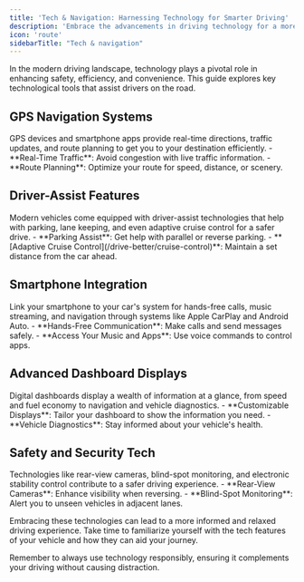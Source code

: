 ```yaml
---
title: 'Tech & Navigation: Harnessing Technology for Smarter Driving'
description: 'Embrace the advancements in driving technology for a more informed and comfortable journey. From GPS navigation to driver-assist systems, learn how to navigate the roads with ease.'
icon: 'route'
sidebarTitle: "Tech & navigation"
---
```

<Snippet file="andrei.mdx" />
In the modern driving landscape, technology plays a pivotal role in enhancing safety, efficiency, and convenience. This guide explores key technological tools that assist drivers on the road.

## GPS Navigation Systems

<Accordion title="Understanding GPS Navigation" icon="satellite">
GPS devices and smartphone apps provide real-time directions, traffic updates, and route planning to get you to your destination efficiently.
- **Real-Time Traffic**: Avoid congestion with live traffic information.
- **Route Planning**: Optimize your route for speed, distance, or scenery.
</Accordion>

## Driver-Assist Features

<Accordion title="Exploring Driver-Assist Systems" icon="car">
Modern vehicles come equipped with driver-assist technologies that help with parking, lane keeping, and even adaptive cruise control for a safer drive.
- **Parking Assist**: Get help with parallel or reverse parking.
- **[Adaptive Cruise Control](/drive-better/cruise-control)**: Maintain a set distance from the car ahead.
</Accordion>

## Smartphone Integration

<Accordion title="Connecting Your Smartphone" icon="mobile">
Link your smartphone to your car's system for hands-free calls, music streaming, and navigation through systems like Apple CarPlay and Android Auto.
- **Hands-Free Communication**: Make calls and send messages safely.
- **Access Your Music and Apps**: Use voice commands to control apps.
</Accordion>

## Advanced Dashboard Displays

<Accordion title="Utilizing Advanced Dashboards" icon="gauge">
Digital dashboards display a wealth of information at a glance, from speed and fuel economy to navigation and vehicle diagnostics.
- **Customizable Displays**: Tailor your dashboard to show the information you need.
- **Vehicle Diagnostics**: Stay informed about your vehicle's health.
</Accordion>

## Safety and Security Tech

<Accordion title="Safety and Security Technologies" icon="shield">
Technologies like rear-view cameras, blind-spot monitoring, and electronic stability control contribute to a safer driving experience.
- **Rear-View Cameras**: Enhance visibility when reversing.
- **Blind-Spot Monitoring**: Alert you to unseen vehicles in adjacent lanes.
</Accordion>

Embracing these technologies can lead to a more informed and relaxed driving experience. Take time to familiarize yourself with the tech features of your vehicle and how they can aid your journey.

Remember to always use technology responsibly, ensuring it complements your driving without causing distraction.
